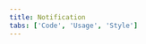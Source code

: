 ```yaml
---
title: Notification
tabs: ['Code', 'Usage', 'Style']
---
```


<ComponentCode
    name="Inline notification"
    component="notification"
    variation="inline-notification"
    experimental="true"
    hasReactVersion="true"
    >
</ComponentCode>
<ComponentCode
    name="Toast notification"
    component="notification"
    variation="toast-notification"
    experimental="true"
    hasReactVersion="true"
    >
</ComponentCode>
<ComponentDocs component="notification" experimental="true"></ComponentDocs>
